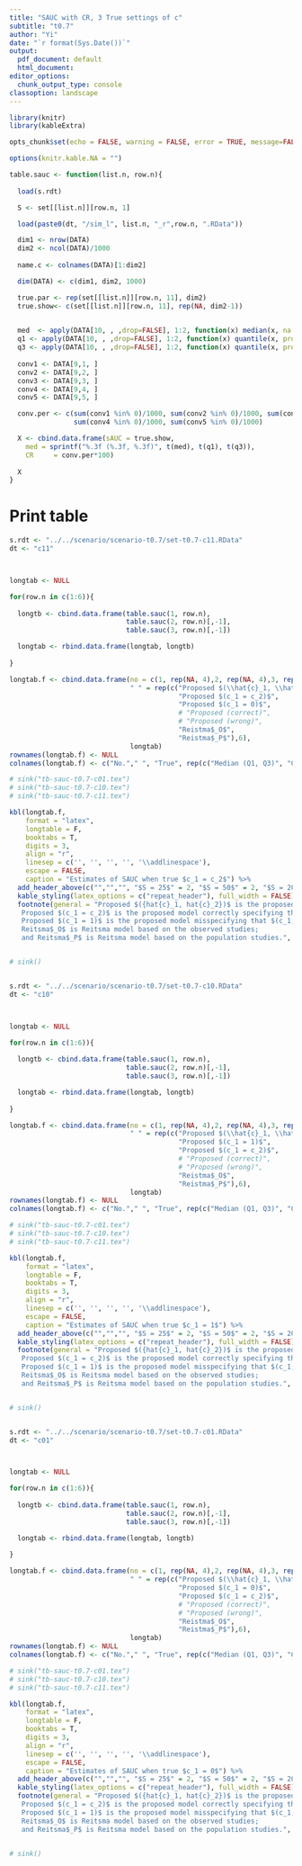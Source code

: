 ```yaml
---
title: "SAUC with CR, 3 True settings of c"
subtitle: "t0.7"
author: "Yi"
date: "`r format(Sys.Date())`"
output:
  pdf_document: default
  html_document: 
editor_options:
  chunk_output_type: console
classoption: landscape
---
```


```r

library(knitr)
library(kableExtra)

opts_chunk$set(echo = FALSE, warning = FALSE, error = TRUE, message=FALSE, comment="")

options(knitr.kable.NA = "")

table.sauc <- function(list.n, row.n){
 
  load(s.rdt) 

  S <- set[[list.n]][row.n, 1]

  load(paste0(dt, "/sim_l", list.n, "_r",row.n, ".RData"))

  dim1 <- nrow(DATA)
  dim2 <- ncol(DATA)/1000
  
  name.c <- colnames(DATA)[1:dim2]

  dim(DATA) <- c(dim1, dim2, 1000)

  true.par <- rep(set[[list.n]][row.n, 11], dim2)
  true.show<- c(set[[list.n]][row.n, 11], rep(NA, dim2-1))

  
  med  <- apply(DATA[10, , ,drop=FALSE], 1:2, function(x) median(x, na.rm = TRUE)) - true.par
  q1 <- apply(DATA[10, , ,drop=FALSE], 1:2, function(x) quantile(x, prob =0.25, na.rm = TRUE))
  q3 <- apply(DATA[10, , ,drop=FALSE], 1:2, function(x) quantile(x, prob =0.75, na.rm = TRUE))
  
  conv1 <- DATA[9,1, ]
  conv2 <- DATA[9,2, ]
  conv3 <- DATA[9,3, ]
  conv4 <- DATA[9,4, ]
  conv5 <- DATA[9,5, ]

  conv.per <- c(sum(conv1 %in% 0)/1000, sum(conv2 %in% 0)/1000, sum(conv3 %in% 0)/1000, 
                sum(conv4 %in% 0)/1000, sum(conv5 %in% 0)/1000)

  X <- cbind.data.frame(sAUC = true.show,
    med = sprintf("%.3f (%.3f, %.3f)", t(med), t(q1), t(q3)),
    CR     = conv.per*100)
  
  X
}

```


# Print table


```r

s.rdt <- "../../scenario/scenario-t0.7/set-t0.7-c11.RData"
dt <- "c11"



longtab <- NULL

for(row.n in c(1:6)){
  
  longtb <- cbind.data.frame(table.sauc(1, row.n),
                             table.sauc(2, row.n)[,-1],
                             table.sauc(3, row.n)[,-1])

  longtab <- rbind.data.frame(longtab, longtb)
  
}

longtab.f <- cbind.data.frame(no = c(1, rep(NA, 4),2, rep(NA, 4),3, rep(NA, 4),4, rep(NA, 4),5, rep(NA, 4),6, rep(NA, 4) ),
                              " " = rep(c("Proposed $(\\hat{c}_1, \\hat{c}_2)$",
                                          "Proposed $(c_1 = c_2)$",
                                          "Proposed $(c_1 = 0)$",
                                          # "Proposed (correct)",
                                          # "Proposed (wrong)",
                                          "Reistma$_O$",
                                          "Reistma$_P$"),6),
                              longtab)
rownames(longtab.f) <- NULL
colnames(longtab.f) <- c("No."," ", "True", rep(c("Median (Q1, Q3)", "CR"), 3))

# sink("tb-sauc-t0.7-c01.tex")
# sink("tb-sauc-t0.7-c10.tex")
# sink("tb-sauc-t0.7-c11.tex")

kbl(longtab.f, 
    format = "latex",
    longtable = F, 
    booktabs = T, 
    digits = 3,
    align = "r",
    linesep = c('', '', '', '', '\\addlinespace'),
    escape = FALSE,
    caption = "Estimates of SAUC when true $c_1 = c_2$") %>% 
  add_header_above(c("","","", "$S = 25$" = 2, "$S = 50$" = 2, "$S = 200$" = 2), escape = FALSE) %>% 
  kable_styling(latex_options = c("repeat_header"), full_width = FALSE) %>%
  footnote(general = "Proposed $({hat{c}_1, hat{c}_2})$ is the proposed model estimating $(c_1, c_2)$;
   Proposed $(c_1 = c_2)$ is the proposed model correctly specifying that $c_1=c_2$;
   Proposed $(c_1 = 1)$ is the proposed model misspecifying that $(c_1, c_2) = (1,0)$;
   Reitsma$_O$ is Reitsma model based on the observed studies;
   and Reitsma$_P$ is Reitsma model based on the population studies.", escape = FALSE, threeparttable = TRUE)


# sink()



```


```r

s.rdt <- "../../scenario/scenario-t0.7/set-t0.7-c10.RData"
dt <- "c10"



longtab <- NULL

for(row.n in c(1:6)){
  
  longtb <- cbind.data.frame(table.sauc(1, row.n),
                             table.sauc(2, row.n)[,-1],
                             table.sauc(3, row.n)[,-1])

  longtab <- rbind.data.frame(longtab, longtb)
  
}

longtab.f <- cbind.data.frame(no = c(1, rep(NA, 4),2, rep(NA, 4),3, rep(NA, 4),4, rep(NA, 4),5, rep(NA, 4),6, rep(NA, 4) ),
                              " " = rep(c("Proposed $(\\hat{c}_1, \\hat{c}_2)$",
                                          "Proposed $(c_1 = 1)$",
                                          "Proposed $(c_1 = c_2)$",
                                          # "Proposed (correct)",
                                          # "Proposed (wrong)",
                                          "Reistma$_O$",
                                          "Reistma$_P$"),6),
                              longtab)
rownames(longtab.f) <- NULL
colnames(longtab.f) <- c("No."," ", "True", rep(c("Median (Q1, Q3)", "CR"), 3))

# sink("tb-sauc-t0.7-c01.tex")
# sink("tb-sauc-t0.7-c10.tex")
# sink("tb-sauc-t0.7-c11.tex")

kbl(longtab.f, 
    format = "latex",
    longtable = F, 
    booktabs = T, 
    digits = 3,
    align = "r",
    linesep = c('', '', '', '', '\\addlinespace'),
    escape = FALSE,
    caption = "Estimates of SAUC when true $c_1 = 1$") %>% 
  add_header_above(c("","","", "$S = 25$" = 2, "$S = 50$" = 2, "$S = 200$" = 2), escape = FALSE) %>% 
  kable_styling(latex_options = c("repeat_header"), full_width = FALSE) %>%
  footnote(general = "Proposed $({hat{c}_1, hat{c}_2})$ is the proposed model estimating $(c_1, c_2)$;
   Proposed $(c_1 = c_2)$ is the proposed model correctly specifying that $c_1=c_2$;
   Proposed $(c_1 = 1)$ is the proposed model misspecifying that $(c_1, c_2) = (1,0)$;
   Reitsma$_O$ is Reitsma model based on the observed studies;
   and Reitsma$_P$ is Reitsma model based on the population studies.", escape = FALSE, threeparttable = TRUE)


# sink()



```




```r

s.rdt <- "../../scenario/scenario-t0.7/set-t0.7-c01.RData"
dt <- "c01"



longtab <- NULL

for(row.n in c(1:6)){
  
  longtb <- cbind.data.frame(table.sauc(1, row.n),
                             table.sauc(2, row.n)[,-1],
                             table.sauc(3, row.n)[,-1])

  longtab <- rbind.data.frame(longtab, longtb)
  
}

longtab.f <- cbind.data.frame(no = c(1, rep(NA, 4),2, rep(NA, 4),3, rep(NA, 4),4, rep(NA, 4),5, rep(NA, 4),6, rep(NA, 4) ),
                              " " = rep(c("Proposed $(\\hat{c}_1, \\hat{c}_2)$",
                                          "Proposed $(c_1 = 0)$",
                                          "Proposed $(c_1 = c_2)$",
                                          # "Proposed (correct)",
                                          # "Proposed (wrong)",
                                          "Reistma$_O$",
                                          "Reistma$_P$"),6),
                              longtab)
rownames(longtab.f) <- NULL
colnames(longtab.f) <- c("No."," ", "True", rep(c("Median (Q1, Q3)", "CR"), 3))

# sink("tb-sauc-t0.7-c01.tex")
# sink("tb-sauc-t0.7-c10.tex")
# sink("tb-sauc-t0.7-c11.tex")

kbl(longtab.f, 
    format = "latex",
    longtable = F, 
    booktabs = T, 
    digits = 3,
    align = "r",
    linesep = c('', '', '', '', '\\addlinespace'),
    escape = FALSE,
    caption = "Estimates of SAUC when true $c_1 = 0$") %>% 
  add_header_above(c("","","", "$S = 25$" = 2, "$S = 50$" = 2, "$S = 200$" = 2), escape = FALSE) %>% 
  kable_styling(latex_options = c("repeat_header"), full_width = FALSE) %>%
  footnote(general = "Proposed $({hat{c}_1, hat{c}_2})$ is the proposed model estimating $(c_1, c_2)$;
   Proposed $(c_1 = c_2)$ is the proposed model correctly specifying that $c_1=c_2$;
   Proposed $(c_1 = 1)$ is the proposed model misspecifying that $(c_1, c_2) = (1,0)$;
   Reitsma$_O$ is Reitsma model based on the observed studies;
   and Reitsma$_P$ is Reitsma model based on the population studies.", escape = FALSE, threeparttable = TRUE)


# sink()



```

